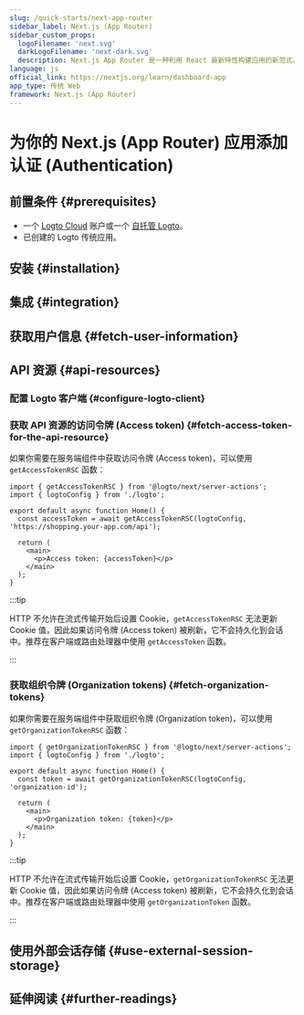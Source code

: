 ```yaml
---
slug: /quick-starts/next-app-router
sidebar_label: Next.js (App Router)
sidebar_custom_props:
  logoFilename: 'next.svg'
  darkLogoFilename: 'next-dark.svg'
  description: Next.js App Router 是一种利用 React 最新特性构建应用的新范式。
language: js
official_link: https://nextjs.org/learn/dashboard-app
app_type: 传统 Web
framework: Next.js (App Router)
---
```




# 为你的 Next.js (App Router) 应用添加认证 (Authentication)

<GuideTip />

## 前置条件 \{#prerequisites}

- 一个 [Logto Cloud](https://cloud.logto.io) 账户或一个 [自托管 Logto](/introduction/set-up-logto-oss)。
- 已创建的 Logto 传统应用。

## 安装 \{#installation}

<Installation />

## 集成 \{#integration}

<Integration />

## 获取用户信息 \{#fetch-user-information}

<GetUserInformation />

## API 资源 \{#api-resources}

<ApiResourcesDescription />

### 配置 Logto 客户端 \{#configure-logto-client}

<ConfigApiResources />

### 获取 API 资源的访问令牌 (Access token) \{#fetch-access-token-for-the-api-resource}

<FetchAccessTokenForApiResources />

如果你需要在服务端组件中获取访问令牌 (Access token)，可以使用 `getAccessTokenRSC` 函数：

```tsx title="app/page.tsx"
import { getAccessTokenRSC } from '@logto/next/server-actions';
import { logtoConfig } from './logto';

export default async function Home() {
  const accessToken = await getAccessTokenRSC(logtoConfig, 'https://shopping.your-app.com/api');

  return (
    <main>
      <p>Access token: {accessToken}</p>
    </main>
  );
}
```

:::tip

HTTP 不允许在流式传输开始后设置 Cookie，`getAccessTokenRSC` 无法更新 Cookie 值，因此如果访问令牌 (Access token) 被刷新，它不会持久化到会话中。推荐在客户端或路由处理器中使用 `getAccessToken` 函数。

:::

### 获取组织令牌 (Organization tokens) \{#fetch-organization-tokens}

<FetchOrganizationTokenForUser />

如果你需要在服务端组件中获取组织令牌 (Organization token)，可以使用 `getOrganizationTokenRSC` 函数：

```tsx title="app/page.tsx"
import { getOrganizationTokenRSC } from '@logto/next/server-actions';
import { logtoConfig } from './logto';

export default async function Home() {
  const token = await getOrganizationTokenRSC(logtoConfig, 'organization-id');

  return (
    <main>
      <p>Organization token: {token}</p>
    </main>
  );
}
```

:::tip

HTTP 不允许在流式传输开始后设置 Cookie，`getOrganizationTokenRSC` 无法更新 Cookie 值，因此如果访问令牌 (Access token) 被刷新，它不会持久化到会话中。推荐在客户端或路由处理器中使用 `getOrganizationToken` 函数。

:::

## 使用外部会话存储 \{#use-external-session-storage}

<ExternalStorage />

## 延伸阅读 \{#further-readings}

<FurtherReadings />

